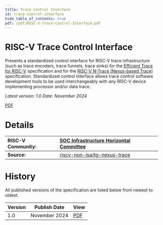 ```yaml
---
title: Trace Control Interface
id: trace-control-interface
hide_table_of_contents: true
pdf: /pdf/RISC-V-Trace-Control-Interface.pdf
---
```

# RISC-V Trace Control Interface

Presents a standardized control interface for RISC-V trace infrastructure (such as trace encoders, trace funnels, trace sinks) for the [Efficient Trace for RISC-V](https://riscv.atlassian.net/wiki/spaces/HOME/pages/809926657) specification and for the [RISC-V N-Trace (Nexus-based Trace)](https://riscv.atlassian.net/wiki/spaces/HOME/pages/809926691) specification. Standardized control interface allows trace control software development tools to be used interchangeably with any RISC-V device implementing processor and/or data trace.

*Latest version: 1.0    Date: November 2024*

[PDF](https://drive.google.com/file/d/1ZQvU1WNamY5EHGum4yP1z-WmPrcxH2b8/view?usp=drive_link)

# **Details**

| RISC-V Community: | [SOC Infrastructure Horizontal Committee](https://lists.riscv.org/g/soc-infra) |
| :---- | :---- |
| **Source:** | [riscv-non-isa](https://github.com/riscv-non-isa)[/tg-nexus-trace](https://github.com/riscv-non-isa/tg-nexus-trace) |

# **History**

All published versions of the specification are listed below from newest to oldest.

| Version | Publish Date | View |
| :---- | :---: | :---- |
| 1.0 | November 2024 | [PDF](https://drive.google.com/file/d/1ZQvU1WNamY5EHGum4yP1z-WmPrcxH2b8/view?usp=drive_link) |
